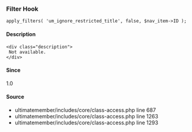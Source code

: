 
### Filter Hook    
    
```
apply_filters( 'um_ignore_restricted_title', false, $nav_item->ID );
```

#### Description
    <div class="description">
     Not available.
    </div>

#### Since
<div class="description">
1.0
</div>

#### Source
  - <Link href="/developer/files/includes-core-class-access#source-view.687">ultimatemember/includes/core/class-access.php</Link> <Link href="/developer/files/includes-core-class-access#source-view.687">line 687</Link>
  - <Link href="/developer/files/includes-core-class-access#source-view.1263">ultimatemember/includes/core/class-access.php</Link> <Link href="/developer/files/includes-core-class-access#source-view.1263">line 1263</Link>
  - <Link href="/developer/files/includes-core-class-access#source-view.1293">ultimatemember/includes/core/class-access.php</Link> <Link href="/developer/files/includes-core-class-access#source-view.1293">line 1293</Link>

